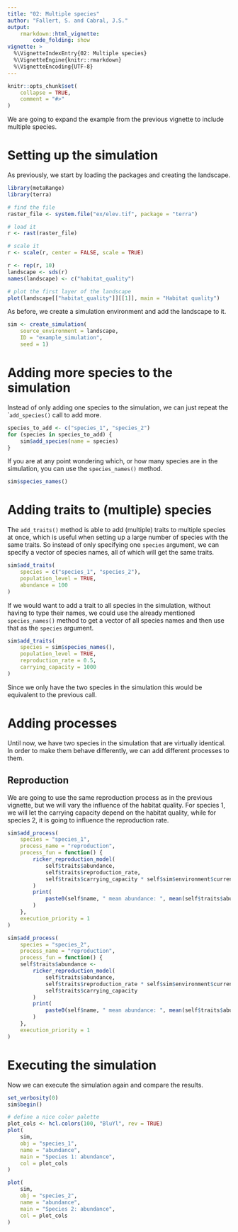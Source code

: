 ```yaml
---
title: "02: Multiple species"
author: "Fallert, S. and Cabral, J.S."
output:
    rmarkdown::html_vignette:
        code_folding: show
vignette: >
  %\VignetteIndexEntry{02: Multiple species}
  %\VignetteEngine{knitr::rmarkdown}
  %\VignetteEncoding{UTF-8}
---
```


```r
knitr::opts_chunk$set(
    collapse = TRUE,
    comment = "#>"
)
```

We are going to expand the example from the previous vignette to include multiple species.

# Setting up the simulation
As previously, we start by loading the packages and creating the landscape.
```r
library(metaRange)
library(terra)

# find the file
raster_file <- system.file("ex/elev.tif", package = "terra")

# load it
r <- rast(raster_file)

# scale it
r <- scale(r, center = FALSE, scale = TRUE)

r <- rep(r, 10)
landscape <- sds(r)
names(landscape) <- c("habitat_quality")

# plot the first layer of the landscape
plot(landscape[["habitat_quality"]][[1]], main = "Habitat quality")
```

As before, we create a simulation environment and add the landscape to it.
```r
sim <- create_simulation(
    source_environment = landscape,
    ID = "example_simulation",
    seed = 1)
```

# Adding more species to the simulation
Instead of only adding one species to the simulation, we can just repeat the  ``add_species()` call to add more.
```r
species_to_add <- c("species_1", "species_2")
for (species in species_to_add) {
    sim$add_species(name = species)
}
```

If you are at any point wondering which, or how many species are in the simulation, you can use the `species_names()` method.
```r
sim$species_names()
```

# Adding traits to (multiple) species
The `add_traits()` method is able to add (multiple) traits to multiple species at once, which is useful when setting up a large number of species with the same traits.
So instead of only specifying one `species` argument, we can specify a vector of species names, all of which will get the same traits.
```r
sim$add_traits(
    species = c("species_1", "species_2"),
    population_level = TRUE,
    abundance = 100
)
```

If we would want to add a trait to all species in the simulation, without having to type their names, we could use the already mentioned `species_names()` method to get a vector of all species names and then use that as the `species` argument.
```r
sim$add_traits(
    species = sim$species_names(),
    population_level = TRUE,
    reproduction_rate = 0.5,
    carrying_capacity = 1000
)
```

Since we only have the two species in the simulation this would be equivalent to the previous call.


# Adding processes
Until now, we have two species in the simulation that are virtually identical.
In order to make them behave differently, we can add different processes to them.

## Reproduction
We are going to use the same reproduction process as in the previous vignette, but we will vary the influence of the habitat quality.
For species 1, we will let the carrying capacity depend on the habitat quality, while for species 2, it is going to influence the reproduction rate.
```r
sim$add_process(
    species = "species_1",
    process_name = "reproduction",
    process_fun = function() {
        ricker_reproduction_model(
            self$traits$abundance,
            self$traits$reproduction_rate,
            self$traits$carrying_capacity * self$sim$environment$current$habitat_quality
        )
        print(
            paste0(self$name, " mean abundance: ", mean(self$traits$abundance))
        )
    },
    execution_priority = 1
)
```

```r
sim$add_process(
    species = "species_2",
    process_name = "reproduction",
    process_fun = function() {
    self$traits$abundance <-
        ricker_reproduction_model(
            self$traits$abundance,
            self$traits$reproduction_rate * self$sim$environment$current$habitat_quality,
            self$traits$carrying_capacity
        )
        print(
            paste0(self$name, " mean abundance: ", mean(self$traits$abundance))
        )
    },
    execution_priority = 1
)
```

# Executing the simulation
Now we can execute the simulation again and compare the results.
```r
set_verbosity(0)
sim$begin()
```

```r
# define a nice color palette
plot_cols <- hcl.colors(100, "BluYl", rev = TRUE)
plot(
    sim,
    obj = "species_1",
    name = "abundance",
    main = "Species 1: abundance",
    col = plot_cols
)
```


```r
plot(
    sim,
    obj = "species_2",
    name = "abundance",
    main = "Species 2: abundance",
    col = plot_cols
)
```
